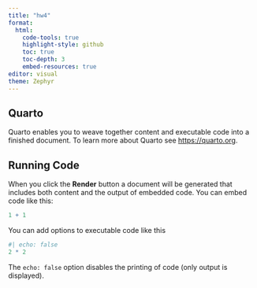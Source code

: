 ```yaml
---
title: "hw4"
format: 
  html:
    code-tools: true
    highlight-style: github
    toc: true
    toc-depth: 3
    embed-resources: true
editor: visual
theme: Zephyr
---
```


## Quarto

Quarto enables you to weave together content and executable code into a finished document. To learn more about Quarto see <https://quarto.org>.

## Running Code

When you click the **Render** button a document will be generated that includes both content and the output of embedded code. You can embed code like this:

```r
1 + 1
```

You can add options to executable code like this

```r
#| echo: false
2 * 2
```

The `echo: false` option disables the printing of code (only output is displayed).
